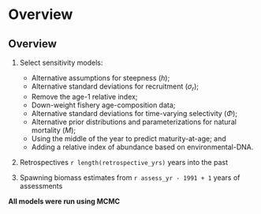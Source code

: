# Overview

## Overview

1. Select sensitivity models:
    - Alternative assumptions for steepness (*h*);
    - Alternative standard deviations for recruitment ($\sigma_r$);
    - Remove the age-1 relative index;
    - Down-weight fishery age-composition data;
    - Alternative standard deviations for time-varying selectivity ($\Phi$);
    - Alternative prior distributions and parameterizations for natural mortality (*M*);
    - Using the middle of the year to predict maturity-at-age; and
    - Adding a relative index of abundance based on environmental-DNA.

2. Retrospectives `r length(retrospective_yrs)` years into the past

3. Spawning biomass estimates from `r assess_yr - 1991 + 1` years of assessments

**All models were run using MCMC**
